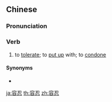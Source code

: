 ==Chinese==
{{zh-forms}}

===Pronunciation===
{{zh-pron
|m=róngrěn
|c=jung4 jan2
|mn=qz,tp,xm:iông-lím/kh,zz:iông-jím
|ma=Zh-róngren.ogg
|cat=v
}}

===Verb===
{{zh-verb}}

# to [[tolerate]]; to [[put up]] with; to [[condone]]

====Synonyms====
* {{zh-l|忍受}}

{{zh-cat|Advanced}}

[[ja:容忍]]
[[th:容忍]]
[[zh:容忍]]
